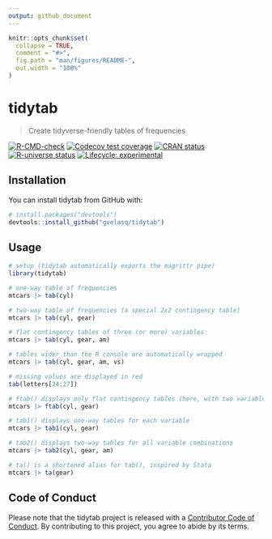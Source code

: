 ```yaml
---
output: github_document
---
```


<!-- README.md is generated from README.Rmd. Please edit that file -->

```r
knitr::opts_chunk$set(
  collapse = TRUE,
  comment = "#>",
  fig.path = "man/figures/README-",
  out.width = "100%"
)
```

# tidytab

> Create tidyverse-friendly tables of frequencies

<!-- badges: start -->

[![R-CMD-check](https://github.com/gvelasq/tidytab/actions/workflows/R-CMD-check.yaml/badge.svg?branch=main)](https://github.com/gvelasq/tidytab/actions/workflows/R-CMD-check.yaml) [![Codecov test coverage](https://codecov.io/gh/gvelasq/tidytab/branch/main/graph/badge.svg)](https://codecov.io/gh/gvelasq/tidytab?branch=main) [![CRAN status](https://www.r-pkg.org/badges/version/tidytab)](https://cran.r-project.org/package=tidytab) [![R-universe status](https://gvelasq.r-universe.dev/badges/tidytab)](https://gvelasq.r-universe.dev/tidytab) [![Lifecycle: experimental](https://img.shields.io/badge/lifecycle-experimental-orange.svg)](https://lifecycle.r-lib.org/articles/stages.html#experimental)

<!-- badges: end -->

## Installation

You can install tidytab from GitHub with:

```r
# install.packages("devtools")
devtools::install_github("gvelasq/tidytab")
```

## Usage

```r
# setup (tidytab automatically exports the magrittr pipe)
library(tidytab)

# one-way table of frequencies
mtcars |> tab(cyl)

# two-way table of frequencies (a special 2x2 contingency table)
mtcars |> tab(cyl, gear)

# flat contingency tables of three (or more) variables
mtcars |> tab(cyl, gear, am)

# tables wider than the R console are automatically wrapped
mtcars |> tab(cyl, gear, am, vs)

# missing values are displayed in red
tab(letters[24:27])

# ftab() displays only flat contingency tables (here, with two variables)
mtcars |> ftab(cyl, gear)

# tab1() displays one-way tables for each variable
mtcars |> tab1(cyl, gear)

# tab2() displays two-way tables for all variable combinations
mtcars |> tab2(cyl, gear, am)

# ta() is a shortened alias for tab(), inspired by Stata
mtcars |> ta(gear)
```

## Code of Conduct

Please note that the tidytab project is released with a [Contributor Code of Conduct](https://gvelasq.github.io/tidytab/CODE_OF_CONDUCT.html). By contributing to this project, you agree to abide by its terms.

